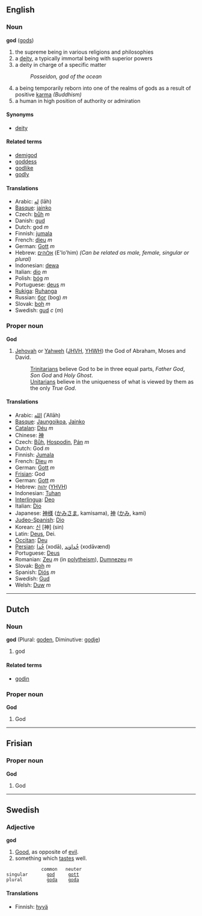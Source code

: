 ==English==
===Noun===
'''god''' ([[gods]])

#the supreme being in various religions and philosophies
#a [[deity]], a typically immortal being with superior powers
#a deity in charge of a specific matter
#: ''Posseidon, god of the ocean''
#a being temporarily reborn into one of the realms of gods as a result of positive [[karma]] ''(Buddhism)''
#a human in high position of authority or admiration

====Synonyms====
*[[deity]]

====Related terms====
*[[demigod]]
*[[goddess]]
*[[godlike]]
*[[godly]]

====Translations====
*Arabic: [[له]] (lāh)<!-- not sure this is correct -->
*[[Basque]]: [[jainko]]
*Czech: [[bůh]] ''m''
*Danish: [[gud]]
*Dutch: god ''m''
*Finnish: [[jumala]]
*French: [[dieu]] ''m''
*German: [[Gott]] ''m''
*Hebrew: [[אלוהים]] (E'lo'him) ''(Can be related as male, female, singular or plural)''
*Indonesian: [[dewa]]
*Italian: [[dio]] ''m''
*Polish: [[bóg]] ''m''
*Portuguese: [[deus]] ''m''
*[[Rukiga]]: [[Ruhanga]]
*Russian: [[бoг]] (bog) ''m''
*Slovak: [[boh]] ''m''
*Swedish: [[gud]] ''c'' (''m'')

===Proper noun===
'''God'''

# [[Jehovah]] or [[Yahweh]] ([[JHVH]], [[YHWH]]) the God of Abraham, Moses and David.
#:[[Trinitarian]]s believe God to be in three equal parts, ''Father God'', ''Son God'' and ''Holy Ghost''.
#:[[Unitarian]]s believe in the uniqueness of what is viewed by them as the only ''True God''.

====Translations====
*Arabic: [[الله]] (ʾAllāh)
*[[Basque]]: [[Jaungoikoa]], [[Jainko]]
*[[Catalan]]: [[Déu]] ''m''
*Chinese: [[神]]
*Czech: [[Bůh]], [[Hospodin]], [[Pán]] ''m''
*Dutch: God ''m''
*Finnish: [[Jumala]]
*French: [[Dieu]] ''m''
*German: [[Gott]] ''m''
*[[Frisian]]: God
*German: [[Gott]] ''m''
*Hebrew: [[יהוה]] ([[YHVH]])
*Indonesian: [[Tuhan]]
*[[Interlingua]]: [[Deo]]
*Italian: [[Dio]]
*Japanese: [[神様]] ([[かみさま]], kamisama), [[神]] ([[かみ]], kami)
*[[Judeo-Spanish]]: [[Dio]]
*Korean: [[신]] [神] (sin)
*Latin: [[Deus]], Dei.
*[[Occitan]]: [[Deu]]
*[[Persian]]: [[خُدا]] (xodā), [[خُداوَند]] (xodāvænd)
*Portuguese: [[Deus]]
*Romanian: [[Zeu]] ''m'' (in [[polytheism]]), [[Dumnezeu]] ''m''
*Slovak: [[Boh]] ''m''
*Spanish: [[Diós]] ''m''
*Swedish: [[Gud]]
*Welsh: [[Duw]] ''m''

----

==Dutch==
===Noun===
'''god''' (Plural: [[goden]], Diminutive: [[godje]])

#god

====Related terms====
*[[godin]]

===Proper noun===
'''God'''

#God

----

==Frisian==
===Proper noun===
'''God'''

#God

----

==Swedish==
===Adjective===
'''god'''

# [[Good]], as opposite of [[evil]].
# something which [[taste]]s well. 
              common   neuter
 singular       [[god]]     [[gott]]
 plural         [[goda]]    [[goda]]

====Translations====
*Finnish: [[hyvä]]